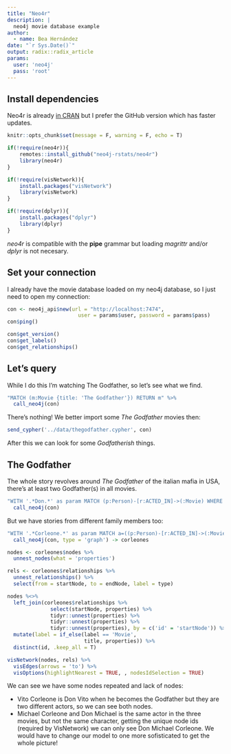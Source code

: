 ```yaml
---
title: "Neo4r"
description: |
  neo4j movie database example
author:
  - name: Bea Hernández
date: "`r Sys.Date()`"
output: radix::radix_article
params:
  user: 'neo4j'
  pass: 'root'
---
```


## Install dependencies

Neo4r is already [in CRAN](https://cran.r-project.org/web/packages/neo4r/) but I prefer the GitHub version which has faster updates.

```r
knitr::opts_chunk$set(message = F, warning = F, echo = T)
```

```r

if(!require(neo4r)){
    remotes::install_github("neo4j-rstats/neo4r")
    library(neo4r)
}

if(!require(visNetwork)){
    install.packages("visNetwork")
    library(visNetwork)
}

if(!require(dplyr)){
    install.packages("dplyr")
    library(dplyr)
}
```

*neo4r* is compatible with the **pipe** grammar but loading *magrittr* and/or *dplyr* is not necesary.

## Set your connection

I already have the movie database loaded on my neo4j database, so I just need to open my connection:

```r
con <- neo4j_api$new(url = "http://localhost:7474", 
                       user = params$user, password = params$pass)
con$ping()
```

```r
con$get_version()
con$get_labels()
con$get_relationships()
```

## Let's query 

While I do this I'm watching The Godfather, so let's see what we find.

```r
"MATCH (m:Movie {title: 'The Godfather'}) RETURN m" %>%
  call_neo4j(con)
```

There's nothing! We better import some *The Godfather* movies then:

```r
send_cypher('../data/thegodfather.cypher', con)
```

After this we can look for some *Godfatherish* things. 

## The Godfather

The whole story revolves around *The Godfather* of the italian mafia in USA, there's at least two Godfather(s) in all movies.

```r
"WITH '.*Don.*' as param MATCH (p:Person)-[r:ACTED_IN]->(:Movie) WHERE ANY(item IN r.roles WHERE item =~ param) RETURN p" %>%
  call_neo4j(con)
```

But we have stories from different family members too:

```r
"WITH '.*Corleone.*' as param MATCH a=((p:Person)-[r:ACTED_IN]->(:Movie)) WHERE ANY(item IN r.roles WHERE item =~ param) RETURN a" %>%
  call_neo4j(con, type = 'graph') -> corleones

nodes <- corleones$nodes %>%
  unnest_nodes(what = 'properties')

rels <- corleones$relationships %>%
  unnest_relationships() %>%
  select(from = startNode, to = endNode, label = type)

nodes %<>%
  left_join(corleones$relationships %>%
              select(startNode, properties) %>%
              tidyr::unnest(properties) %>%
              tidyr::unnest(properties) %>% 
              tidyr::unnest(properties), by = c('id' = 'startNode')) %>%
  mutate(label = if_else(label == 'Movie', 
                         title, properties)) %>%
  distinct(id, .keep_all = T)

visNetwork(nodes, rels) %>%
  visEdges(arrows = 'to') %>% 
  visOptions(highlightNearest = TRUE, , nodesIdSelection = TRUE)
```

We can see we have some nodes repeated and lack of nodes: 

- Vito Corleone is Don Vito when he becomes the Godfather but they are two different actors, so we can see both nodes.
- Michael Corleone and Don Michael is the same actor in the three movies, but not the same character, getting the unique node ids (required by VisNetwork) we can only see Don Michael Corleone. We would have to change our model to one more sofisticated to get the whole picture!

